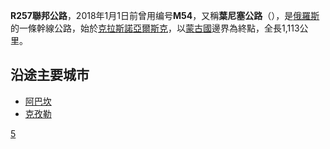 {{Expand|time=2009-07-06}}
{{Infobox road2
|country=RUS
|type=R
|route=257
|alternate_name=葉尼塞公路
|map=M54 karte RF.jpg
|map_notes=紅線為葉尼塞公路
|length_km=1113
|length_round=
|length_ref=
|established=
|direction_a=北
|terminus_a=[[克拉斯諾亞爾斯克|克拉斯諾亞爾斯克]]
|junction=
|direction_b=南
|terminus_b=蒙古邊境
|previous_type=
|previous_route=
|next_type=
|next_route=
|ahn=
}}
'''R257聯邦公路'''，2018年1月1日前曾用编号'''M54'''，又稱'''葉尼塞公路'''（{{lang|ru|Енисе́й}}），是[[俄羅斯|俄羅斯]]的一條幹線公路，始於[[克拉斯諾亞爾斯克|克拉斯諾亞爾斯克]]，以[[蒙古國|蒙古國]]邊界為終點，全長1,113公里。

== 沿途主要城市 ==
* [[阿巴坎|阿巴坎]]
* [[克孜勒|克孜勒]]
{{俄羅斯聯邦公路}}
[[Category:俄羅斯公路|5]]